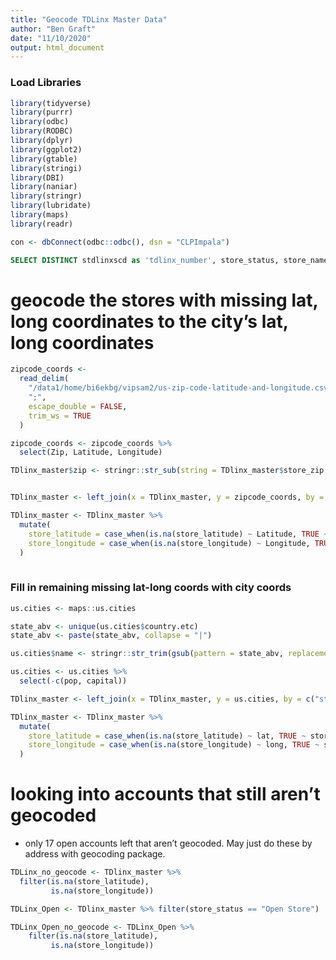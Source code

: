 ```yaml
---
title: "Geocode TDLinx Master Data"
author: "Ben Graft"
date: "11/10/2020"
output: html_document
---
```


### Load Libraries
```r
library(tidyverse)
library(purrr)
library(odbc)
library(RODBC)
library(dplyr)
library(ggplot2)
library(gtable)
library(stringi)
library(DBI)
library(naniar)
library(stringr)
library(lubridate)
library(maps)
library(readr)

con <- dbConnect(odbc::odbc(), dsn = "CLPImpala")

```

```sql

SELECT DISTINCT stdlinxscd as 'tdlinx_number', store_status, store_name, store_num, store_street_address, store_city, store_state, store_zip, store_latitude, store_longitude, premise_type FROM dp_data_science.vwb_stb_tdlinx

```

# geocode the stores with missing lat, long coordinates to the city's lat, long coordinates
```r

zipcode_coords <-
  read_delim(
    "/data1/home/bi6ekbg/vipsam2/us-zip-code-latitude-and-longitude.csv",
    ";",
    escape_double = FALSE,
    trim_ws = TRUE
  )

zipcode_coords <- zipcode_coords %>% 
  select(Zip, Latitude, Longitude)

TDlinx_master$zip <- stringr::str_sub(string = TDlinx_master$store_zip, start = 1, end = 5)


TDlinx_master <- left_join(x = TDlinx_master, y = zipcode_coords, by = c("zip"="Zip"))

TDlinx_master <- TDlinx_master %>%
  mutate(
    store_latitude = case_when(is.na(store_latitude) ~ Latitude, TRUE ~ store_latitude),
    store_longitude = case_when(is.na(store_longitude) ~ Longitude, TRUE ~ store_longitude)
  )
  

```

### Fill in remaining missing lat-long coords with city coords
```r

us.cities <- maps::us.cities

state_abv <- unique(us.cities$country.etc)
state_abv <- paste(state_abv, collapse = "|")

us.cities$name <- stringr::str_trim(gsub(pattern = state_abv, replacement = "", x = us.cities$name, perl = TRUE))

us.cities <- us.cities %>% 
  select(-c(pop, capital))

TDlinx_master <- left_join(x = TDlinx_master, y = us.cities, by = c("store_city"="name", "store_state"="country.etc"))

TDlinx_master <- TDlinx_master %>%
  mutate(
    store_latitude = case_when(is.na(store_latitude) ~ lat, TRUE ~ store_latitude),
    store_longitude = case_when(is.na(store_longitude) ~ long, TRUE ~ store_longitude)
  )
```


# looking into accounts that still aren't geocoded
- only 17 open accounts left that aren't geocoded. May just do these by address with geocoding package.
```r
TDLinx_no_geocode <- TDlinx_master %>%
  filter(is.na(store_latitude),
         is.na(store_longitude))

TDLinx_Open <- TDlinx_master %>% filter(store_status == "Open Store")

TDLinx_Open_no_geocode <- TDLinx_Open %>% 
    filter(is.na(store_latitude),
         is.na(store_longitude))
```


